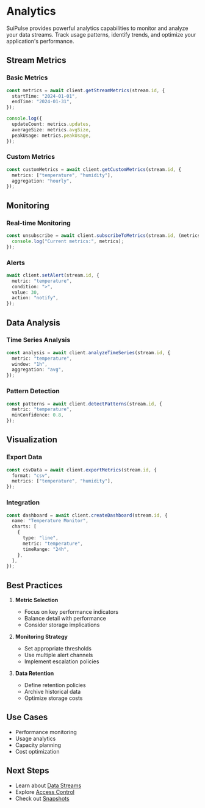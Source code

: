 # Analytics

SuiPulse provides powerful analytics capabilities to monitor and analyze your data streams. Track usage patterns, identify trends, and optimize your application's performance.

## Stream Metrics

### Basic Metrics

```typescript
const metrics = await client.getStreamMetrics(stream.id, {
  startTime: "2024-01-01",
  endTime: "2024-01-31",
});

console.log({
  updateCount: metrics.updates,
  averageSize: metrics.avgSize,
  peakUsage: metrics.peakUsage,
});
```

### Custom Metrics

```typescript
const customMetrics = await client.getCustomMetrics(stream.id, {
  metrics: ["temperature", "humidity"],
  aggregation: "hourly",
});
```

## Monitoring

### Real-time Monitoring

```typescript
const unsubscribe = await client.subscribeToMetrics(stream.id, (metrics) => {
  console.log("Current metrics:", metrics);
});
```

### Alerts

```typescript
await client.setAlert(stream.id, {
  metric: "temperature",
  condition: ">",
  value: 30,
  action: "notify",
});
```

## Data Analysis

### Time Series Analysis

```typescript
const analysis = await client.analyzeTimeSeries(stream.id, {
  metric: "temperature",
  window: "1h",
  aggregation: "avg",
});
```

### Pattern Detection

```typescript
const patterns = await client.detectPatterns(stream.id, {
  metric: "temperature",
  minConfidence: 0.8,
});
```

## Visualization

### Export Data

```typescript
const csvData = await client.exportMetrics(stream.id, {
  format: "csv",
  metrics: ["temperature", "humidity"],
});
```

### Integration

```typescript
const dashboard = await client.createDashboard(stream.id, {
  name: "Temperature Monitor",
  charts: [
    {
      type: "line",
      metric: "temperature",
      timeRange: "24h",
    },
  ],
});
```

## Best Practices

1. **Metric Selection**

   - Focus on key performance indicators
   - Balance detail with performance
   - Consider storage implications

2. **Monitoring Strategy**

   - Set appropriate thresholds
   - Use multiple alert channels
   - Implement escalation policies

3. **Data Retention**
   - Define retention policies
   - Archive historical data
   - Optimize storage costs

## Use Cases

- Performance monitoring
- Usage analytics
- Capacity planning
- Cost optimization

## Next Steps

- Learn about [Data Streams](/docs/core-concepts/data-streams)
- Explore [Access Control](/docs/core-concepts/access-control)
- Check out [Snapshots](/docs/core-concepts/snapshots)
